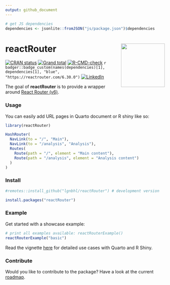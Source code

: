 ```yaml
---
output: github_document
---
```


<!-- README.md is generated from README.Rmd. Please edit that file -->

```r
# get JS dependencies
dependencies <- jsonlite::fromJSON("js/package.json")$dependencies
```

# reactRouter <img src="man/figures/logo.png" align="right" height="138" />

<!-- badges: start -->
[![CRAN status](https://www.r-pkg.org/badges/version/reactRouter)](https://CRAN.R-project.org/package=reactRouter)
[![Grand total](https://cranlogs.r-pkg.org/badges/grand-total/reactRouter)](https://cran.r-project.org/package=reactRouter)
[![R-CMD-check](https://github.com/lgnbhl/reactRouter/actions/workflows/R-CMD-check.yaml/badge.svg)](https://github.com/lgnbhl/reactRouter/actions/workflows/R-CMD-check.yaml)
`r badger::badge_custom(names(dependencies)[1], dependencies[1], "blue", "https://reactrouter.com/6.30.0")`
[![LinkedIn](https://img.shields.io/badge/LinkedIn-Follow-E4405F?style=social&logo=linkedin)](https://www.linkedin.com/in/FelixLuginbuhl)
<!-- badges: end -->

The goal of **reactRouter** is to provide a wrapper around [React Router (v6)](https://reactrouter.com/6.30.0).

### Usage

You can easily add URL pages in Quarto document or R shiny like so: 

```r
library(reactRouter)

HashRouter(
  NavLink(to = "/", "Main"),
  NavLink(to = "/analysis", "Analysis"),
  Routes(
    Route(path = "/", element = "Main content"),
    Route(path = "/analysis", element = "Analysis content")
  )
)
```

### Install

```r
#remotes::install_github("lgnbhl/reactRouter") # development version

install.packages("reactRouter")
```

### Example

Get started with a showcase example:

```r
# print all examples available: reactRouterExample()
reactRouterExample("basic")
```

Read the vignette [here](https://felixluginbuhl.com/reactRouter/articles/introduction.html) for detailed use cases with Quarto and R Shiny.

### Contribute

Would you like to contribute to the package? Have a look at the current [roadmap](https://github.com/users/lgnbhl/projects/2/views/1).
